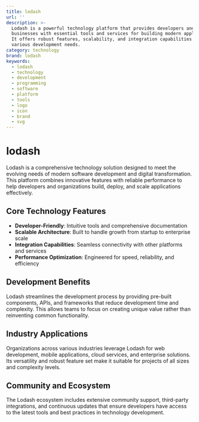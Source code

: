 ```yaml
---
title: lodash
url: ''
description: >-
  Lodash is a powerful technology platform that provides developers and
  businesses with essential tools and services for building modern applications.
  It offers robust features, scalability, and integration capabilities for
  various development needs.
category: technology
brand: lodash
keywords:
  - lodash
  - technology
  - development
  - programming
  - software
  - platform
  - tools
  - logo
  - icon
  - brand
  - svg
---
```


# lodash

Lodash is a comprehensive technology solution designed to meet the evolving needs of modern software development and digital transformation. This platform combines innovative features with reliable performance to help developers and organizations build, deploy, and scale applications effectively.

## Core Technology Features

- **Developer-Friendly**: Intuitive tools and comprehensive documentation
- **Scalable Architecture**: Built to handle growth from startup to enterprise scale
- **Integration Capabilities**: Seamless connectivity with other platforms and services
- **Performance Optimization**: Engineered for speed, reliability, and efficiency

## Development Benefits

Lodash streamlines the development process by providing pre-built components, APIs, and frameworks that reduce development time and complexity. This allows teams to focus on creating unique value rather than reinventing common functionality.

## Industry Applications

Organizations across various industries leverage Lodash for web development, mobile applications, cloud services, and enterprise solutions. Its versatility and robust feature set make it suitable for projects of all sizes and complexity levels.

## Community and Ecosystem

The Lodash ecosystem includes extensive community support, third-party integrations, and continuous updates that ensure developers have access to the latest tools and best practices in technology development.
